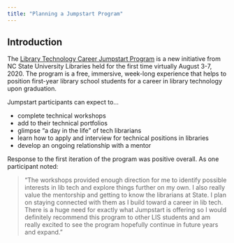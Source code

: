 ```yaml
---
title: "Planning a Jumpstart Program"
---
```


## Introduction ## 

The [Library Technology Career Jumpstart Program ](https://www.lib.ncsu.edu/jumpstart) is a new initiative from NC State University Libraries held for the first time virtually August 3-7, 2020. The program is a free, immersive, week-long experience that helps to position first-year library school students for a career in library technology upon graduation.

Jumpstart participants can expect to...

- complete technical workshops
- add to their technical portfolios
- glimpse “a day in the life” of tech librarians
- learn how to apply and interview for technical positions in libraries
- develop an ongoing relationship with a mentor

Response to the first iteration of the program was positive overall. As one participant noted: 

> “The workshops provided enough direction for me to identify possible interests in lib tech and explore things further on my own. I also really value the mentorship and getting to know the librarians at State. I plan on staying connected with them as I build toward a career in lib tech. There is a huge need for exactly what Jumpstart is offering so I would definitely recommend this program to other LIS students and am really excited to see the program hopefully continue in future years and expand. ”


